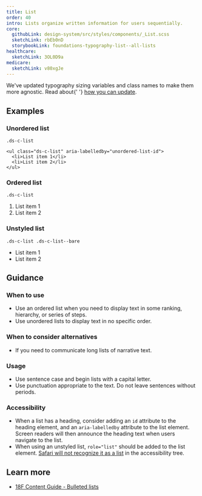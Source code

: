 ```yaml
---
title: List
order: 40
intro: Lists organize written information for users sequentially.
core:
  githubLink: design-system/src/styles/components/_List.scss
  sketchLink: rbEb0nD
  storybookLink: foundations-typography-list--all-lists
healthcare:
  sketchLink: 3OL0D9a
medicare:
  sketchLink: v80xgJe
---
```



<Alert heading="Typography sizing updates!">
  <p class="ds-c-alert__text">
    We've updated typography sizing variables and class names to make them more agnostic. Read about{' '}
    <a href="/getting-started/developers/theming/#updating-font-sizing">how you can update</a>.
  </p>
</Alert>

## Examples

### Unordered list
`.ds-c-list`

<EmbeddedExample>
  
    <ul class="ds-c-list" aria-labelledby="unordered-list-id">
      <li>List item 1</li>
      <li>List item 2</li>
    </ul>

</EmbeddedExample>

### Ordered list
`.ds-c-list`

<EmbeddedExample>
    <ol class="ds-c-list" aria-labelledby="ordered-list-id">
      <li>List item 1</li>
      <li>List item 2</li>
    </ol>
</EmbeddedExample>

### Unstyled list
`.ds-c-list .ds-c-list--bare`

<EmbeddedExample>
    <ul role="list" class="ds-c-list ds-c-list--bare" aria-labelledby="unstyled-list-id">
      <li>List item 1</li>
      <li>List item 2</li>
    </ul>
</EmbeddedExample>

## Guidance

### When to use

- Use an ordered list when you need to display text in some ranking, hierarchy, or series of steps.
- Use unordered lists to display text in no specific order.

### When to consider alternatives

- If you need to communicate long lists of narrative text.

### Usage

- Use sentence case and begin lists with a capital letter.
- Use punctuation appropriate to the text. Do not leave sentences without periods.

### Accessibility

- When a list has a heading, consider adding an `id` attribute to the heading element, and an `aria-labelledby` attribute to the list element. Screen readers will then announce the heading text when users navigate to the list.
- When using an unstyled list, `role="list"` should be added to the list element. <a href="https://developer.mozilla.org/en-US/docs/Web/CSS/list-style#accessibility_concerns" target="_blank">Safari will not recognize it as a list</a> in the accessibility tree.

## Learn more

- [18F Content Guide \- Bulleted lists](https://content-guide.18f.gov/punctuation/#bulleted-lists)
